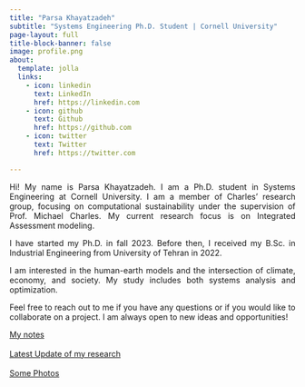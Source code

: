 ```yaml
---
title: "Parsa Khayatzadeh"
subtitle: "Systems Engineering Ph.D. Student | Cornell University" 
page-layout: full
title-block-banner: false
image: profile.png
about:
  template: jolla
  links:
    - icon: linkedin
      text: LinkedIn
      href: https://linkedin.com
    - icon: github
      text: Github
      href: https://github.com
    - icon: twitter
      text: Twitter
      href: https://twitter.com

---
```

::: {style="text-align: justify;"}
Hi! My name is Parsa Khayatzadeh. I am a Ph.D. student in Systems Engineering at Cornell University. I am a member of Charles' research group, focusing on computational sustainability under the supervision of Prof. Michael Charles. My current research focus is on Integrated Assessment modeling.

I have started my Ph.D. in fall 2023. Before then, I received my B.Sc. in Industrial Engineering from University of Tehran in 2022.

I am interested in the human-earth models and the intersection of climate, economy, and society. My study includes both systems analysis and optimization.

Feel free to reach out to me if you have any questions or if you would like to collaborate on a project. I am always open to new ideas and opportunities!

:::


:::{.container}

[My notes](notes.qmd){.btn .btn-light .btn-block}\
\
[Latest Update of my research](research.qmd){.btn .btn-light}\
\
[Some Photos](media.qmd){.btn .btn-light}
:::
